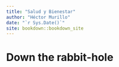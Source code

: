 ```yaml
--- 
title: "Salud y Bienestar"
author: "Héctor Murillo"
date: "`r Sys.Date()`"
site: bookdown::bookdown_site
---
```


# Down the rabbit-hole

